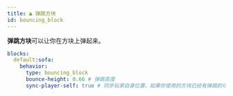 ```yaml
---
title: ⏏️ 弹跳方块
id: bouncing_block
---
```


**弹跳方块**可以让你在方块上弹起来。

```yml
blocks:
  default:sofa:
    behavior:
      type: bouncing_block
      bounce-height: 0.66 # 弹跳高度
      sync-player-self: true # 同步玩家自身位置，如果你使用的方块已经有弹跳的功能了就改为 false
```

